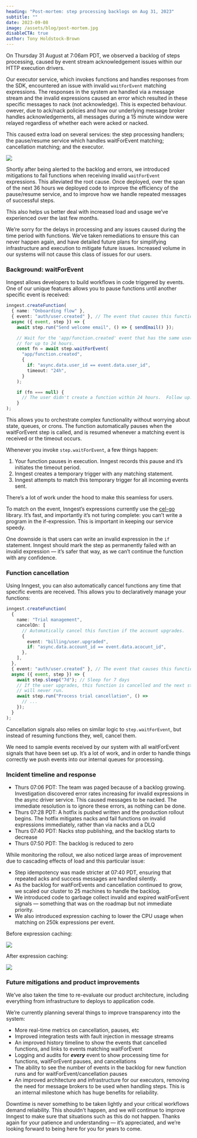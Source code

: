 ```yaml
---
heading: "Post-mortem: step processing backlogs on Aug 31, 2023"
subtitle: ""
date: 2023-09-08
image: /assets/blog/post-mortem.jpg
disableCTA: true
author: Tony Holdstock-Brown
---
```



On Thursday 31 August at 7:06am PDT, we observed a backlog of steps processing, caused by event stream acknowledgement issues within our HTTP execution drivers.

Our executor service, which invokes functions and handles responses from the SDK, encountered an issue with invalid `waitForEvent` matching expressions.  The responses in the system are handled via a message stream and the invalid expressions caused an error which resulted in these specific messages to nack (not acknowledge).  This is expected behaviour.  owever, due to ack/nack policies and how our underlying message broker handles acknowledgements, all messages during a 15 minute window were relayed regardless of whether each were acked or nacked.

This caused extra load on several services:  the step processing handlers;  the pause/resume service which handles waitForEvent matching;  cancellation matching;  and the executor.

![](/assets/blog/2023-08-31-backlog.png)

Shortly after being alerted to the backlog and errors, we introduced mitigations to fail functions when receiving invalid `waitForEvent` expressions.  This alleviated the root cause.  Once deployed, over the span of the next 36 hours we deployed code to improve the efficiency of the pause/resume service, and to improve how we handle repeated messages of successful steps.

This also helps us better deal with increased load and usage we’ve experienced over the last few months.

We’re sorry for the delays in processing and any issues caused during the time period with functions.  We’ve taken remediations to ensure this can never happen again, and have detailed future plans for simplifying infrastructure and execution to mitigate future issues. Increased volume in our systems will not cause this class of issues for our users.

### Background: waitForEvent

Inngest allows developers to build workflows in code triggered by events. One of our unique features allows you to pause functions until another specific event is received:

```typescript
inngest.createFunction(
  { name: "Onboarding flow" },
  { event: "auth/user.created" }, // The event that causes this function to run
  async ({ event, step }) => {
    await step.run("Send welcome email", () => { sendEmail() });

    // Wait for the 'app/function.created' event that has the same user ID
    // for up to 24 hours.
    const fn = await step.waitForEvent(
      "app/function.created",
      {
        if: "async.data.user_id == event.data.user_id",
        timeout: "24h",
      }
    );

    if (fn === null) {
      // The user didn't create a function within 24 hours.  Follow up.
    }
);
```
This allows you to orchestrate complex functionality without worrying about state, queues, or crons.  The function automatically pauses when the waitForEvent step is called, and is resumed whenever a matching event is received or the timeout occurs.

Whenever you invoke `step.waitForEvent`, a few things happen:

1. Your function pauses in execution. Inngest records this pause and it’s initiates the timeout period.
2. Inngest creates a temporary trigger with any matching statement.
3. Inngest attempts to match this temporary trigger for all incoming events sent. 

There’s a lot of work under the hood to make this seamless for users.

To match on the event, Inngest’s expressions currently use the [cel-go](https://github.com/google/cel-go) library.  It’s fast, and importantly it’s not turing complete:  you can’t write a program in the if-expression.  This is important in keeping our service speedy.

One downside is that users can write an invalid expression in the `if` statement.  Inngest should mark the step as permanently failed with an invalid expression — it’s safer that way, as we can’t continue the function with any confidence.


### Function cancellation

Using Inngest, you can also automatically cancel functions any time that specific events are received.  This allows you to declaratively manage your functions:

```typescript
inngest.createFunction(
  {
    name: "Trial management",
    cancelOn: [
      // Automatically cancel this function if the account upgrades.
      {
        event: "billing/user.upgraded",
        if: "async.data.account_id == event.data.acocunt_id",
      },
    ],
  },
  { event: "auth/user.created" }, // The event that causes this function to run
  async ({ event, step }) => {
    await step.sleep("7d"); // Sleep for 7 days
    // If the user upgrades, this function is cancelled and the next step
    // will never run.
    await step.run("Process trial cancellation", () => 
      // ...
    });
  }
);
```
Cancellation signals also relies on similar logic to `step.waitForEvent`, but instead of resuming functions they, well, cancel them.

We need to sample events received by our system with all waitForEvent signals that have been set up.  It’s a lot of work, and in order to handle things correctly we push events into our internal queues for processing.

### Incident timeline and response

- Thurs 07:06 PDT: The team was paged because of a backlog growing.  Investigation discovered error rates increasing for invalid expressions in the async driver service.  This caused messages to be nacked.  The immediate resolution is to ignore these errors, as nothing can be done.
- Thurs 07:28 PDT: A hotfix is pushed written and the production rollout begins.  The hotfix mitigates nacks and fail functions on invalid expressions immediately, rather than via nacks and a DLQ
- Thurs 07:40 PDT: Nacks stop publishing, and the backlog starts to decrease
- Thurs 07:50 PDT: The backlog is reduced to zero

While monitoring the rollout, we also noticed large areas of improvement due to cascading effects of load and this particular issue:

- Step idempotency was made stricter at 07:40 PDT, ensuring that repeated acks and success messages are handled silently.
- As the backlog for waitForEvents and cancellation continued to grow, we scaled our cluster to 25 machines to handle the backlog.
- We introduced code to garbage collect invalid and expired waitForEvent signals — something that was on the roadmap but not immediate priority.
- We also introduced expression caching to lower the CPU usage when matching on 250k expressions per event.

Before expression caching:

![](/assets/blog/2023-08-31-before.png)

After expression caching:

![](/assets/blog/2023-08-31-after.png)

### Future mitigations and product improvements

We’ve also taken the time to re-evaluate our product architecture, including everything from infrastructure to deploys to application code.

We’re currently planning several things to improve transparency into the system:

- More real-time metrics on cancellation, pauses, etc
- Improved integration tests with fault injection in message streams
- An improved history timeline to show the events that cancelled functions, and links to events matching waitForEvent
- Logging and audits for *****every***** event to show processing time for functions, waitForEvent pauses, and cancellations
- The ability to see the number of events in the backlog for new function runs and for waitForEvent/cancellation pauses
- An improved architecture and infrastructure for our executors, removing the need for message brokers to be used when handling steps.  This is an internal milestone which has huge benefits for reliability.

Downtime is never something to be taken lightly and your critical workflows demand reliability. This shouldn't happen, and we will continue to improve Inngest to make sure that situations such as this do not happen. Thanks again for your patience and understanding — it’s appreciated, and we’re looking forward to being here for you for years to come.
